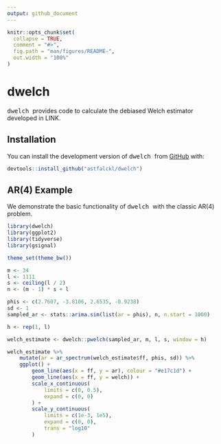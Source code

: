 ```yaml
---
output: github_document
---
```


<!-- README.md is generated from README.Rmd. Please edit that file -->

```r
knitr::opts_chunk$set(
  collapse = TRUE,
  comment = "#>",
  fig.path = "man/figures/README-",
  out.width = "100%"
)
```

# dwelch

<!-- badges: start -->
<!-- badges: end -->

<tt> dwelch </tt> provides code to calculate the debiased Welch estimator developed in LINK.

## Installation

You can install the development version of <tt> dwelch </tt> from [GitHub](https://github.com/) with:

``` r
devtools::install_github("astfalckl/dwelch")
```

## AR(4) Example

We demonstrate the basic functionality of <tt> dwelch </tt> with the classic AR(4) problem.

```r
library(dwelch)
library(ggplot2)
library(tidyverse)
library(gsignal)

theme_set(theme_bw())

m <- 34
l <- 1111
s <- ceiling(l / 2)
n <- (m - 1) * s + l

phis <- c(2.7607, -3.8106, 2.6535, -0.9238)
sd <- 1
sampled_ar <- stats::arima.sim(list(ar = phis), n, n.start = 1000)

h <- rep(1, l)

welch_estimate <- dwelch::pwelch(sampled_ar, m, l, s, window = h)

welch_estimate %>%
    mutate(ar = ar_spectrum(welch_estimate$ff, phis, sd)) %>%
    ggplot() +
        geom_line(aes(x = ff, y = ar), colour = "#e17c1d") +
        geom_line(aes(x = ff, y = welch)) +
        scale_x_continuous(
            limits = c(0, 0.5),
            expand = c(0, 0)
        ) +
        scale_y_continuous(
            limits = c(1e-3, 1e5),
            expand = c(0, 0),
            trans = "log10"
        )

```
